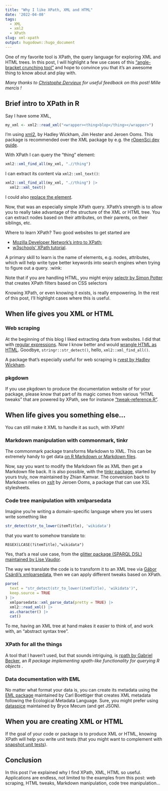 ```yaml
---
title: "Why I like XPath, XML and HTML"
date: '2022-04-08'
tags:
  - XML
  - xml2
  - XPath
slug: xml-xpath
output: hugodown::hugo_document
---
```


One of my favorite tool is XPath, the query language for exploring XML and HTML trees.
In this post, I will highlight a few use cases of this ["angle-bracket crunching tool"](https://github.com/hrbrmstr/htmltidy#htmltidy=) and hope to convince you that it's an awesome thing to know about and play with.

_Many thanks to [Christophe Dervieux](https://cderv.rbind.io/) for useful feedback on this post! Mille mercis !_

## Brief intro to XPath in R

Say I have some XML,

```r
my_xml <- xml2::read_xml("<wrapper><thing>blop</thing></wrapper>")
```

I'm using [xml2](https://xml2.r-lib.org/), by Hadley Wickham, Jim Hester and Jeroen Ooms. 
This package is recommended over the XML package by e.g. the [rOpenSci dev guide](https://devguide.ropensci.org/building.html#recommended-scaffolding).

With XPath I can query the "thing" element:

```r
xml2::xml_find_all(my_xml, ".//thing")
```

I can extract its content via `xml2::xml_text()`:

```r
xml2::xml_find_all(my_xml, ".//thing") |>
  xml2::xml_text()
```

I could also [replace the element](https://blog.r-hub.io/2020/01/22/mutable-api/#exposing-the-c-api-in-xml2).

Now, that was an especially simple XPath query. 
XPath's strength is to allow you to really take advantage of the structure of the XML or HTML tree.
You can extract nodes based on their attributes, on their parents, on their siblings, etc.

Where to learn XPath?
Two good websites to get started are

- [Mozilla Developer Network's intro to XPath](https://developer.mozilla.org/en-US/docs/Web/XPath);
- [w3schools' XPath tutorial](https://www.w3schools.com/xml/xpath_intro.asp).

A primary skill to learn is the name of elements, e.g. nodes, attributes, which will help write type better keywords into search engines when trying to figure out a query. :wink:

Note that if you are handling HTML, you might enjoy [selectr by  Simon Potter](https://sjp.co.nz/projects/selectr/) that creates XPath filters based on CSS selectors

Knowing XPath, or even knowing it exists, is really empowering. 
In the rest of this post, I'll highlight cases where this is useful.

## When life gives you XML or HTML

### Web scraping

At the beginning of this blog I liked extracting data from websites.
I did that with [regular expressions](/2017/03/07/blinddates/).
Now I know better and would [wrangle HTML as HTML](/2021/01/15/beanie-baby/).
Goodbye, `stringr::str_detect()`, hello, `xml2::xml_find_all()`.

A package that's especially useful for web scraping is [rvest by Hadley Wickham](https://rvest.tidyverse.org/).

### pkgdown

If you use pkgdown to produce the documentation website of for your package, 
please know that part of its magic comes from various "HTML tweaks" that are powered by XPath, see for instance ["tweak-reference.R"](https://github.com/r-lib/pkgdown/blob/98d5a5c735eb244cb98b2e6bab1d54bb27c0af95/R/tweak-reference.R#L1).

## When life gives you something else...

You can still make it XML to handle it as such, with XPath!

### Markdown manipulation with commonmark, tinkr

The commonmark package transforms Markdown to XML.
This can be extremely handy to get data [on R Markdown or Markdown files](https://ropensci.org/blog/2018/09/05/commonmark/).

Now, say you want to modify the Markdown file as XML then get a Markdown file back.
It is also possible, with the [tinkr package](https://docs.ropensci.org/tinkr/), started by yours truly, now maintained by Zhian Kamvar.
The conversion back to Markdown relies on [xslt](https://docs.ropensci.org/xslt/) by Jeroen Ooms, a package that can use XSL stylesheets.

### Code tree manipulation with xmlparsedata

Imagine you're writing a domain-specific language where you let users write something like

```r
str_detect(str_to_lower(itemTitle), 'wikidata')
```

that you want to somehow translate to:

```sparql
REGEX(LCASE(?itemTitle),"wikidata")
```

Yes, that's a real use case, from the [glitter package (SPARQL DSL) maintained by Lise Vaudor](https://lvaudor.github.io/glitter/articles/internals.html).

The way we translate the code is to transform it to an XML tree via [Gábor Csárdi's xmlparsedata](https://r-lib.github.io/xmlparsedata/), then we can apply different tweaks based on XPath.

```r
parse(
  text = "str_detect(str_to_lower(itemTitle), 'wikidata')",
  keep.source = TRUE
) |> 
  xmlparsedata::xml_parse_data(pretty = TRUE) |> 
  xml2::read_xml() |>
  as.character() |>
  cat()
``` 

To me, having an XML tree at hand makes it easier to think of, and work with, an "abstract syntax tree".

### XPath for all the things

A tool that I haven't used, but that sounds intriguing, is [rpath by Gabriel Becker](https://twitter.com/groundwalkergmb/status/1502095683788042240), an _R package implementing xpath-like functionality for querying R objects _.

### Data documentation with EML

No matter what format your data is, you can create its metadata using the [EML package](https://docs.ropensci.org/EML/) maintained by Carl Boettiger that creates XML metadata following the Ecological Metadata Language.
Sure, you might prefer using [dataspice](https://docs.ropensci.org/dataspice/) maintained by Bryce Mecum (and get JSON).

## When you are creating XML or HTML

If the goal of your code or package is to produce XML or HTML, knowing XPath will help you write unit tests (that you might want to complement with [snapshot unit tests](https://testthat.r-lib.org/articles/snapshotting.html)).

## Conclusion

In this post I've explained why I find XPath, XML, HTML so useful.
Applications are endless, not limited to the examples from this post: web scraping, HTML tweaks, Markdown manipulation, code tree manipulation...


